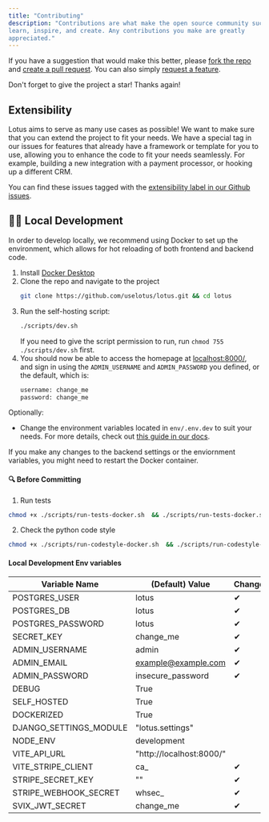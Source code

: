 ```yaml
---
title: "Contributing"
description: "Contributions are what make the open source community such an amazing place to
learn, inspire, and create. Any contributions you make are greatly
appreciated."
---
```


If you have a suggestion that would make this better, please
[fork the repo](https://github.com/uselotus/lotus) and
[create a pull request](https://makeapullrequest.com/). You can also simply
[request a feature](https://github.com/uselotus/lotus/issues/new?assignees=&labels=&template=feature%5Frequest.md&title=).

Don't forget to give the project a star! Thanks again!

## Extensibility

Lotus aims to serve as many use cases as possible! We want to make sure that you
can extend the project to fit your needs. We have a special tag in our issues
for features that already have a framework or template for you to use, allowing
you to enhance the code to fit your needs seamlessly. For example, building a
new integration with a payment processor, or hooking up a different CRM.

You can find these issues tagged with the
[extensibility label in our Github issues](https://github.com/uselotus/lotus/issues?q=is%3Aopen+is%3Aissue+label%3Aextensibility).

## 👷‍♂️ Local Development

In order to develop locally, we recommend using Docker to set up the
environment, which allows for hot reloading of both frontend and backend code.

1. Install [Docker Desktop](https://www.docker.com/products/docker-desktop/)
2. Clone the repo and navigate to the project
   ```sh
   git clone https://github.com/uselotus/lotus.git && cd lotus
   ```
3. Run the self-hosting script:
   ```sh
   ./scripts/dev.sh
   ```
   If you need to give the script permission to run, run `chmod 755 ./scripts/dev.sh` first.
4. You should now be able to access the homepage at [localhost:8000/](http://localhost:8000/), and sign in using the `ADMIN_USERNAME` and `ADMIN_PASSWORD` you defined, or the default, which is:
   ```py
   username: change_me
   password: change_me
   ```

Optionally:

- Change the environment variables located in `env/.env.dev` to suit your needs. For more details, check out [this guide in our docs](https://docs.uselotus.io/docs/overview/self-hosting).

If you make any changes to the backend settings or the enviornment variables, you might need to restart the Docker container.

#### 🔍 Before Committing

1. Run tests

```bash
chmod +x ./scripts/run-tests-docker.sh  && ./scripts/run-tests-docker.sh
```

2. Check the python code style

```bash
chmod +x ./scripts/run-codestyle-docker.sh  && ./scripts/run-codestyle-docker.sh
```

#### Local Development Env variables

| Variable Name          | (Default) Value          | Change? |
| ---------------------- | ------------------------ | ------- |
| POSTGRES_USER          | lotus                    | ✔       |
| POSTGRES_DB            | lotus                    | ✔       |
| POSTGRES_PASSWORD      | lotus                    | ✔       |
| SECRET_KEY             | change_me                | ✔       |
| ADMIN_USERNAME         | admin                    | ✔       |
| ADMIN_EMAIL            | example@example.com      | ✔       |
| ADMIN_PASSWORD         | insecure_password        | ✔       |
| DEBUG                  | True                     |         |
| SELF_HOSTED            | True                     |         |
| DOCKERIZED             | True                     |         |
| DJANGO_SETTINGS_MODULE | "lotus.settings"         |         |
| NODE_ENV               | development              |         |
| VITE_API_URL           | "http://localhost:8000/" |         |
| VITE_STRIPE_CLIENT     | ca\_                     | ✔       |
| STRIPE_SECRET_KEY      | ""                       | ✔       |
| STRIPE_WEBHOOK_SECRET  | whsec\_                  | ✔       |
| SVIX_JWT_SECRET        | change_me                | ✔       |
